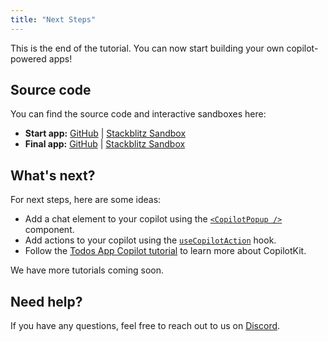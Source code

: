 ```yaml
---
title: "Next Steps"
---
```


This is the end of the tutorial. You can now start building your own copilot-powered apps!

## Source code

You can find the source code and interactive sandboxes here:

- **Start app:** [GitHub](https://github.com/CopilotKit/example-textarea/tree/base-start-here) | [Stackblitz Sandbox](https://stackblitz.com/github/copilotkit/example-textarea/tree/base-start-here?file=lib%2Fhooks%2Fuse-tasks.tsx)
- **Final app:** [GitHub](https://github.com/CopilotKit/example-textarea/tree/final) | [Stackblitz Sandbox](https://stackblitz.com/github/copilotkit/example-textarea/tree/final?file=lib%2Fhooks%2Fuse-tasks.tsxd)

## What's next?

For next steps, here are some ideas:

- Add a chat element to your copilot using the [`<CopilotPopup />`](/reference/components//chat/CopilotPopup) component.
- Add actions to your copilot using the [`useCopilotAction`](/reference/hooks/useCopilotAction) hook.
- Follow the [Todos App Copilot tutorial](/tutorial-ai-todo-list-copilot/overview) to learn more about CopilotKit.

We have more tutorials coming soon.

## Need help?

If you have any questions, feel free to reach out to us on [Discord](https://discord.gg/6dffbvGU3D).

